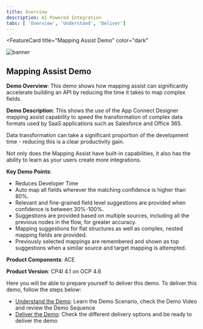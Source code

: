 ```yaml
---
title: Overview
description: AI Powered Integration
tabs: [ 'Overview', 'Understand', 'Deliver']
---
```



<FeatureCard
  title="Mapping Assist Demo"
  color="dark"
  >

![banner](images/mapping.jpg)

</FeatureCard>

## Mapping Assist Demo

**Demo Overview**: This demo shows how mapping assist can significantly accelerate building an API by reducing the time it takes to map complex fields.

**Demo Description**: This shows the use of the App Connect Designer mapping assist capability to speed the transformation of complex data formats used by SaaS applications such as Salesforce and Office 365.

Data transformation can take a significant proportion of the development time - reducing this is a clear productivity gain.

Not only does the Mapping Assist have built-in capabilities, it also has the ability to learn as your users create more integrations.

**Key Demo Points**:

  - Reduces Developer Time
  - Auto map all fields wherever the matching confidence is higher than 80%.
  - Relevant and fine-grained field level suggestions are provided when confidence is between 30%-100%.
  - Suggestions are provided based on multiple sources, including all the previous nodes in the flow, for greater accuracy.
  - Mapping suggestions for flat structures as well as complex, nested mapping fields are provided.
  - Previously selected mappings are remembered and shown as top suggestions when a similar source and target mapping is attempted.

**Product Components**: ACE

**Product Version**: CP4I 4.1 on OCP 4.6

Here you will be able to prepare yourself to deliver this demo. To deliver this demo, follow the steps below:

- [Understand the Demo](/demos/car-repair/understand): Learn the Demo Scenario, check the Demo Video and review the Demo Sequence
- [Deliver the Demo](/demos/car-repair/setup): Check the different delivery options and be ready to deliver the demo
